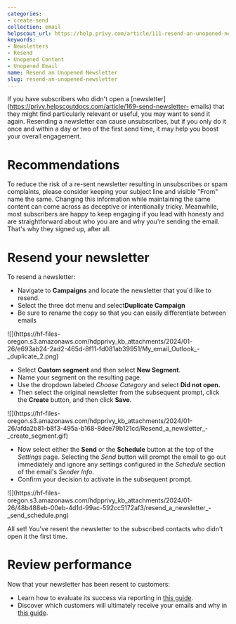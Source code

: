```yaml
---
categories:
- create-send
collection: email
helpscout_url: https://help.privy.com/article/111-resend-an-unopened-newsletter
keywords:
- Newsletters
- Resend
- Unopened Content
- Unopened Email
name: Resend an Unopened Newsletter
slug: resend-an-unopened-newsletter
---
```

If you have subscribers who didn't open a
[newsletter](https://privy.helpscoutdocs.com/article/169-send-newsletter-
emails) that they might find particularly relevant or useful, you may want to
send it again. Resending a newsletter can cause unsubscribes, but if you only
do it once and within a day or two of the first send time, it may help you
boost your overall engagement.

# Recommendations

To reduce the risk of a re-sent newsletter resulting in unsubscribes or spam
complaints, please consider keeping your subject line and visible "From" name
the same. Changing this information while maintaining the same content can
come across as deceptive or intentionally tricky. Meanwhile, most subscribers
are happy to keep engaging if you lead with honesty and are straightforward
about who you are and why you're sending the email. That's why they signed up,
after all.

# Resend your newsletter

To resend a newsletter:

  * Navigate to **Campaigns** and locate the newsletter that you'd like to resend.
  * Select the three dot menu and select**Duplicate Campaign**
  * Be sure to rename the copy so that you can easily differentiate between emails

![](https://hf-files-
oregon.s3.amazonaws.com/hdpprivy_kb_attachments/2024/01-26/e693ab24-2ad2-465d-8f11-fd081ab39951/My_email_Outlook_-
_duplicate_2.png)

  * Select **Custom segment** and then select **New Segment**. 
  * Name your segment on the resulting page.
  * Use the dropdown labeled _Choose Category_ and select **Did not open.**
  * Then select the original newsletter from the subsequent prompt, click the **Create** button, and then click **Save**. 

![](https://hf-files-
oregon.s3.amazonaws.com/hdpprivy_kb_attachments/2024/01-26/afda2b81-b8f3-495a-b168-8dee79b121cd/Resend_a_newsletter_-
_create_segment.gif)

  * Now select either the **Send** or the **Schedule** button at the top of the _Settings_ page. Selecting the _Send_ button will prompt the email to go out immediately and ignore any settings configured in the _Schedule_ section of the email's _Sender Info_.
  * Confirm your decision to activate in the subsequent prompt.

![](https://hf-files-
oregon.s3.amazonaws.com/hdpprivy_kb_attachments/2024/01-26/48b488eb-00eb-4d1d-99ac-592cc5172af3/resend_a_newsletter_-
_send_schedule.png)

All set! You've resent the newsletter to the subscribed contacts who didn't
open it the first time.

# Review performance

Now that your newsletter has been resent to customers:

  * Learn how to evaluate its success via reporting in [this guide](https://privy.helpscoutdocs.com/article/226-analyze-email-performance). 
  * Discover which customers will ultimately receive your emails and why in [this guide](https://privy.helpscoutdocs.com/article/139-understand-deliverability). 

